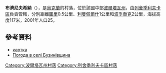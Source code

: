 {{coord|49|28|18|N|34|5|58|E|scale:100000_region:UA|display=title}}

'''布濟尼夫希納'''（{{lang-uk|Бузинівщина}}），是[[烏克蘭|烏克蘭]]的村落，位於該國中部[[波爾塔瓦州|波爾塔瓦州]]，由[[列舍季利夫卡區|列舍季利夫卡區]]負責管轄，分別距離[[圖里_(列舍季利夫卡區)|圖里]]0.5公里、[[利曼佩爾什_(列舍季利夫卡區)|利曼佩爾什]]1公里和[[波季喬克_(列舍季利夫卡區)|波季喬克]]2公里，海拔高度117米，2001年人口25。

==參考資料==
*[http://gska2.rada.gov.ua/pls/z7502/A005?rdat1=11.04.2015&rf7571=26542 картка]{{dead link|date=2018年2月 |bot=InternetArchiveBot |fix-attempted=yes }}
* [http://weather.in.ua/ua/poltavskaja/2238 Погода в селі Бузинівщина] {{Wayback|url=http://weather.in.ua/ua/poltavskaja/2238 |date=20160305073046 }}

{{DEFAULTSORT:Бузинівщина}}
[[Category:波爾塔瓦州村落|Category:波爾塔瓦州村落]]
[[Category:列舍季利夫卡區村落|Category:列舍季利夫卡區村落]]


{{Poltava-geo-stub}}